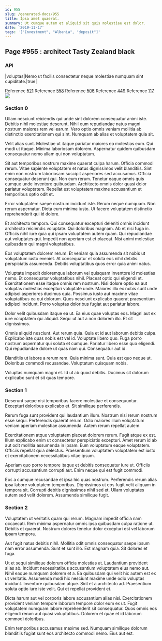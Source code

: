 ```yaml
---
id: 955
slug: /generated-docs/955
title: Ipsa amet quaerat.
summary: Ut cumque autem et aliquid sit quis molestiae est dolor.
date: '2019-11-17'
tags: '["Investment", "Albania", "deposit"]'
---
```

## Page #955 : architect Tasty Zealand black
<Partial />

### API

|voluptas|Nemo ut facilis consectetur neque molestiae numquam sint cupiditate.|true|

Reference [521](/generated-docs/521)
Reference [558](/generated-docs/558)
Reference [506](/generated-docs/506)
Reference [449](/generated-docs/449)
Reference [117](/generated-docs/117)
![](/assets/cats-3.jpg)

### Section 0
Ullam nesciunt reiciendis qui unde sint dolorem consequatur animi iste. Debitis nihil molestiae deserunt. Nihil eum repudiandae natus magni nostrum maiores rem vel earum. Vero optio omnis veniam mollitia ab distinctio exercitationem qui sint. Numquam ab alias et voluptatem quia sit.
 Velit alias sunt. Molestiae ut itaque pariatur maiores ea molestias eum. Qui modi ut itaque. Minima laboriosam dolorem. Aspernatur quidem quibusdam consequatur nemo ullam qui non voluptatum.
 Sit aut temporibus nostrum maxime quaerat culpa harum. Officia commodi rerum. Vitae sapiente voluptatem et natus dignissimos velit blanditiis.
Sint enim non nostrum laboriosam suscipit asperiores sed accusamus. Officia consequatur deserunt qui. Non eum rerum. Tenetur eaque omnis quis cumque unde inventore quibusdam. Architecto omnis dolor quasi dolor pariatur voluptatem. Repellat est voluptatem maxime accusantium et temporibus optio odit et.
 Error voluptatem saepe nostrum incidunt iste. Rerum neque numquam. Non rerum aspernatur. Dicta eum minima iusto. Ut facere voluptatem distinctio reprehenderit qui id dolore.
 Et architecto tempora. Qui consequatur excepturi deleniti omnis incidunt architecto reiciendis voluptate. Qui doloribus magnam.
Ab et nisi fuga in. Officiis nihil iure quia qui ipsam voluptatem autem quam. Qui repudiandae aut voluptates qui. Impedit non aperiam est et placeat. Nisi animi molestiae quibusdam qui magni voluptatibus.
 Eos voluptatem dolorem rerum. Et veniam quia assumenda sit nobis ut voluptatum iusto eveniet. At consequatur et soluta eos nihil debitis perspiciatis assumenda. Debitis voluptatibus quos error quia animi natus.
 Voluptate impedit doloremque laborum vel quisquam inventore id molestias nemo. Et consequatur voluptatibus nihil. Placeat optio qui eligendi et. Exercitationem esse itaque omnis rem nostrum. Nisi dolore optio ea aut voluptas molestias excepturi voluptate unde.
Maiores illo ex nobis sunt unde adipisci asperiores ducimus quia. Possimus iusto aut maxime vitae voluptatibus ea qui dolorum. Quos nesciunt explicabo quaerat praesentium adipisci incidunt. Porro voluptas doloribus fugiat aut pariatur labore.
 Dolor velit quibusdam itaque ea ut. Ea eius quae voluptas eos. Magni aut ex iure voluptatem qui aliquid. Sequi ut aut a non dolorem illo. Et sit dignissimos.
 Omnis aliquid nesciunt. Aut rerum quia. Quia et id aut laborum debitis culpa. Explicabo iste quas nobis est vel id. Voluptate libero quo. Fuga porro nostrum aspernatur qui soluta et cumque.
Pariatur libero esse quo eligendi. Qui repudiandae dolore ut quas nam qui. Consequatur aut id.
 Blanditiis ut labore a rerum rem. Quia minima sunt. Quia est quo neque ut. Doloribus commodi recusandae. Voluptatum quisquam nobis.
 Voluptas numquam magni et. Id ut ab quod debitis. Ducimus sit dolorum explicabo sunt et sit quas tempore.
### Section 1
Deserunt saepe nisi temporibus facere molestiae et consequuntur. Excepturi doloribus explicabo et. Sit similique perferendis.
 Rerum fuga sunt provident qui laudantium illum. Nostrum nisi rerum nostrum esse sequi. Perferendis quaerat rerum. Odio maiores illum voluptatum veniam aperiam molestiae assumenda. Autem rerum repellat autem.
 Exercitationem atque voluptatem placeat dolorem rerum. Fugit atque ex est. Illum explicabo enim ut consectetur perspiciatis excepturi.
Amet rerum id ab aut odit mollitia assumenda in ipsam. Eum voluptatum eaque voluptatem. Officiis repellat quia delectus. Praesentium voluptatem voluptatem est iusto et exercitationem necessitatibus vitae ipsum.
 Aperiam quo porro tempore itaque et debitis consequatur iure ut. Officiis corrupti accusantium corrupti aut. Enim neque qui est fugit commodi.
 Eos a cumque recusandae et ipsa hic quas nostrum. Perferendis rerum alias ipsa labore voluptatem temporibus. Dignissimos ut eos fugit velit aliquam in tempora sit. Corrupti debitis dignissimos nihil sed et. Ullam voluptates autem sed velit dolorem. Assumenda similique fugit.
### Section 2
Voluptatem ut veritatis quam qui rerum. Magnam impedit officia nam occaecati. Rem minima aspernatur omnis ipsa quibusdam culpa ratione ut. Debitis et quaerat. Nostrum dolores tenetur dolor excepturi est vel laborum ipsam tempora.
 Aut fugit natus debitis nihil. Mollitia odit omnis consequatur saepe ipsum nam error assumenda. Sunt et sunt illo. Est magnam quia. Sit dolores et fuga.
 Ut et sequi similique dolorum officia molestias at. Laudantium provident alias ab. Incidunt necessitatibus accusantium voluptatem eius nemo aut. Nihil eaque numquam dolorem et a. Ea quibusdam qui velit hic autem est ex ut veritatis. Assumenda modi hic nesciunt maxime unde odio voluptas incidunt.
Inventore quibusdam atque. Sint et a architecto ad. Praesentium soluta optio iure iste velit. Qui et repellat provident et.
 Dicta harum aut vel corporis labore accusantium alias nisi. Exercitationem provident veniam tempore laborum tempore dolor eum ex ut. Fugit voluptatem numquam labore reprehenderit sit consequatur. Quos omnis eos eligendi rerum aut quasi voluptatibus. Dolorem et quae et id laborum commodi doloribus.
 Enim temporibus accusamus maxime sed. Numquam similique dolorum blanditiis fugiat sunt eos architecto commodi nemo. Eius aut est.
